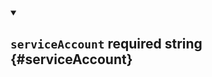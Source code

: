 
<details className="config-field" data-expandable="false" open>
<summary>

## `serviceAccount` <span className="config-field-required" data-required="false">required</span> <span className="config-field-type">string</span> <span className="config-field-default"></span> <span className="config-field-enum"></span> {#serviceAccount}



</summary>



</details>
